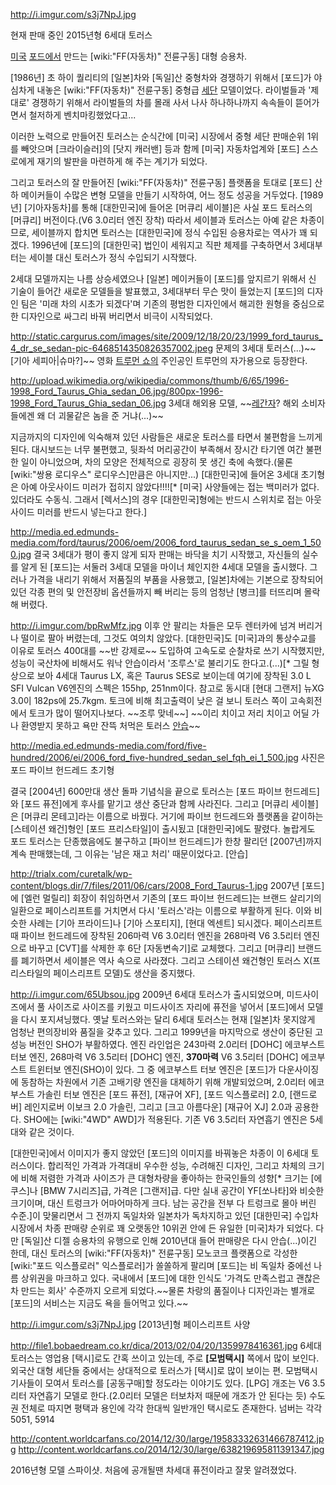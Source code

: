 http://i.imgur.com/s3j7NpJ.jpg

현재 판매 중인 2015년형 6세대 토러스

[[미국]] [[포드]]에서 만드는 [wiki:"FF(자동차)" 전륜구동] 대형 승용차. 

[1986년] 초 하이 퀄리티의 [일본]차와 [독일]산 중형차와 경쟁하기 위해서 [포드]가 야심차게 내놓은 [wiki:"FF(자동차)" 전륜구동] 중형급 [[세단]] 모델이었다. 라이벌들과 '제대로' 경쟁하기 위해서 라이벌들의 차를 몰래 사서 나사 하나하나까지 속속들이 뜯어가면서 철저하게 벤치마킹했었다고...

이러한 노력으로 만들어진 토러스는 순식간에 [미국] 시장에서 중형 세단 판매순위 1위를 빼앗으며 [크라이슬러]의 [닷지 캐러밴] 등과 함께 [미국] 자동차업계와 [포드] 스스로에게 재기의 발판을 마련하게 해 주는 계기가 되었다.

그리고 토러스의 잘 만들어진 [wiki:"FF(자동차)" 전륜구동] 플랫폼을 토대로 [포드] 산하 메이커들이 수많은 변형 모델을 만들기 시작하여, 어느 정도 성공을 거두었다. [1989년] [기아자동차]를 통해 [대한민국]에 들어온 [머큐리 세이블]은 사실 포드 토러스의 [머큐리] 버전이다.(V6 3.0리터 엔진 장착) 따라서 세이블과 토러스는 아예 같은 차종이므로, 세이블까지 합치면 토러스는 [대한민국]에 정식 수입된 승용차로는 역사가 꽤 되겠다. 1996년에 [포드]의 [대한민국] 법인이 세워지고 직판 체제를 구축하면서 3세대부터는 세이블 대신 토러스가 정식 수입되기 시작했다.

2세대 모델까지는 나름 상승세였으나 [일본] 메이커들이 [포드]를 앞지르기 위해서 신 기술이 들어간 새로운 모델들을 발표했고, 3세대부터 무슨 맛이 들었는지 [포드]의 디자인 팀은 '미래 차의 시초가 되겠다'며 기존의 평범한 디자인에서 해괴한 원형을 중심으로 한 디자인으로 싸그리 바꿔 버리면서 비극이 시작되었다.

http://static.cargurus.com/images/site/2009/12/18/20/23/1999_ford_taurus_4_dr_se_sedan-pic-6468514350826357002.jpeg
문제의 3세대 토러스(...)~~[기아 세피아|슈마?]~~ 영화 [[트루먼 쇼]]의 주인공인 트루먼의 자가용으로 등장한다.

http://upload.wikimedia.org/wikipedia/commons/thumb/6/65/1996-1998_Ford_Taurus_Ghia_sedan_06.jpg/800px-1996-1998_Ford_Taurus_Ghia_sedan_06.jpg
3세대 해외용 모델, ~~[[레간자]]? 해외 소비자들에겐 왜 더 괴물같은 놈을 준 거냐(...)~~

지금까지의 디자인에 익숙해져 있던 사람들은 새로운 토러스를 타면서 불편함을 느끼게 된다. 대시보드는 너무 불편했고, 뒷좌석 머리공간이 부족해서 장시간 타기엔 여간 불편한 일이 아니었으며, 차의 모양은 전체적으로 굉장히 못 생긴 축에 속했다.(물론 [wiki:"쌍용 로디우스" 로디우스]만큼은 아니지만...) [대한민국]에 들어온 3세대 초기형은 아예 아웃사이드 미러가 접히지 않았다!!!![* [미국] 사양들에는 접는 백미러가 없다. 있더라도 수동식. 그래서 [렉서스]의 경우 [대한민국]형에는 반드시 스위치로 접는 아웃사이드 미러를 반드시 넣는다고 한다.]

http://media.ed.edmunds-media.com/ford/taurus/2006/oem/2006_ford_taurus_sedan_se_s_oem_1_500.jpg
결국 3세대가 평이 좋지 않게 되자 판매는 바닥을 치기 시작했고, 자신들의 실수를 알게 된 [포드]는 서둘러 3세대 모델을 마이너 체인지한 4세대 모델을 출시했다. 그러나 가격을 내리기 위해서 저품질의 부품을 사용했고, [일본]차에는 기본으로 장착되어 있던 각종 편의 및 안전장비 옵션들까지 빼 버리는 등의 엄청난 [병크]를 터뜨리며 몰락해 버렸다.

http://i.imgur.com/bpRwMfz.jpg
이후 안 팔리는 차들은 모두 렌터카에 넘겨 버리거나 떨이로 팔아 버렸는데, 그것도 여의치 않았다. [대한민국]도 [미국]과의 통상수교를 이유로 토러스 400대를 ~~반 강제로~~ 도입하여 고속도로 순찰차로 쓰기 시작했지만, 성능이 국산차에 비해서도 워낙 안습이라서 '조루스'로 불리기도 한다고.(...)[* 그릴 형상으로 보아 4세대 Taurus LX, 혹은 Taurus SES로 보이는데 여기에 장착된 3.0 L SFI Vulcan V6엔진의 스펙은 155hp, 251nm이다. 참고로 동시대 [현대 그랜저] 뉴XG 3.0이 182ps에 25.7kgm. 토크에 비해 최고출력이 낮은 걸 보니 토러스 쪽이 고속회전에서 토크가 많이 떨어지나보다. ~~조루 맞네~~] ~~이리 치이고 저리 치이고 어딜 가나 환영받지 못하고 욕만 잔뜩 처먹은 토러스 [[안습]]~~

http://media.ed.edmunds-media.com/ford/five-hundred/2006/ei/2006_ford_five-hundred_sedan_sel_fqh_ei_1_500.jpg
사진은 포드 파이브 헌드레드 초기형

결국 [2004년] 600만대 생산 돌파 기념식을 끝으로 토러스는 [포드 파이브 헌드레드]와 [포드 퓨전]에게 후사를 맡기고 생산 중단과 함께 사라진다. 그리고 [머큐리 세이블]은 [머큐리 몬테고]라는 이름으로 바꿨다. 거기에 파이브 헌드레드와 플랫폼을 같이하는 [스테이션 왜건]형인 [포드 프리스타일]이 출시됬고 [대한민국]에도 팔렸다. 놀랍게도 포드 토러스는 단종했음에도 불구하고 [파이브 헌드레드]가 한창 팔리던 [2007년]까지 계속 판매했는데, 그 이유는 '남은 재고 처리' 때문이었다고. [안습]

http://trialx.com/curetalk/wp-content/blogs.dir/7/files/2011/06/cars/2008_Ford_Taurus-1.jpg
2007년 [포드]에 [엘런 멀릴리] 회장이 취임하면서 기존의 [포드 파이브 헌드레드]는 브랜드 살리기의 일환으로 페이스리프트를 거치면서 다시 '토러스'라는 이름으로 부활하게 된다. 이와 비슷한 사례는 [기아 프라이드]나 [기아 스포티지], [현대 엑센트] 되시겠다. 페이스리프트 때 파이브 헌드레드에 장착된 206마력 V6 3.0리터 엔진을 268마력 V6 3.5리터 엔진으로 바꾸고 [CVT]를 삭제한 후 6단 [자동변속기]로 교체했다. 그리고 [머큐리] 브랜드를 폐기하면서 세이블은 역사 속으로 사라졌다. 그리고 스테이션 왜건형인 토러스 X(프리스타일의 페이스리프트 모델)도 생산을 중지했다.

http://i.imgur.com/65Ubsou.jpg
2009년 6세대 토러스가 출시되었으며, 미드사이즈에서 풀 사이즈로 사이즈를 키웠고 미드사이즈 자리에 퓨전을 넣어서 [포드]에서 모델을 다시 포지셔닝했다. 옛날 토러스와는 달리 6세대 토러스는 현재 [일본]차 못지않게 엄청난 편의장비와 품질을 갖추고 있다. 그리고 1999년을 마지막으로 생산이 중단된 고성능 버전인 SHO가 부활하였다. 엔진 라인업은 243마력 2.0리터 [DOHC] 에코부스트 터보 엔진, 268마력 V6 3.5리터 [DOHC] 엔진, '''370마력''' V6 3.5리터 [DOHC] 에코부스트 트윈터보 엔진(SHO)이 있다. 그 중 에코부스트 터보 엔진은 [포드]가 다운사이징에 동참하는 차원에서 기존 고배기량 엔진을 대체하기 위해 개발되었으며, 2.0리터 에코부스트 가솔린 터보 엔진은 [포드 퓨전], [재규어 XF], [포드 익스플로러] 2.0, [랜드로버] 레인지로버 이보크 2.0 가솔린, 그리고 [크고 아름다운] [재규어 XJ] 2.0과 공용한다. SHO에는 [wiki:"4WD" AWD]가 적용된다. 기존 V6 3.5리터 자연흡기 엔진은 5세대와 같은 것이다.

[대한민국]에서 이미지가 좋지 않았던 [포드]의 이미지를 바꿔놓은 차종이 이 6세대 토러스이다. 합리적인 가격과 가격대비 우수한 성능, 수려해진 디자인, 그리고 차체의 크기에 비해 저렴한 가격과 사이즈가 큰 대형차량을 좋아하는 한국인들의 성향[* 크기는 [에쿠스]나 [BMW 7시리즈]급, 가격은 [그랜저]급. 다만 실내 공간이 YF[쏘나타]와 비슷한 크기이며, 대신 트렁크가 어마어마하게 크다. 남는 공간을 전부 다 트렁크로 몰아 버린 수준.]이 맞물리면서 그 전까지 독일차와 일본차가 독차지하고 있던 [대한민국] 수입차 시장에서 차종 판매량 순위로 꽤 오랫동안 10위귄 안에 든 유일한 [미국]차가 되었다. 다만 [독일]산 디젤 승용차의 유행으로 인해 2010년대 들어 판매량은 다시 안습(...)이긴 한데, 대신 토러스의 [wiki:"FF(자동차)" 전륜구동] 모노코크 플랫폼으로 각성한 [wiki:"포드 익스플로러" 익스플로러]가 쏠쏠하게 팔리며 [포드]는 비 독일차 중에선 나름 상위권을 마크하고 있다. 국내에서 [포드]에 대한 인식도 '가격도 만족스럽고 괜찮은 차 만드는 회사' 수준까지 오르게 되었다.~~물론 차랑의 품질이나 디자인과는 별개로 [포드]의 서비스는 지금도 욕을 들어먹고 있다.~~

http://i.imgur.com/s3j7NpJ.jpg
[2013년]형 페이스리프트 사양

http://file1.bobaedream.co.kr/dica/2013/02/04/20/1359978416361.jpg
6세대 토러스는 영업용 [택시]로도 간혹 쓰이고 있는데, 주로 '''[모범택시]''' 쪽에서 많이 보인다. 외국산 대형 세단들 중에서는 상대적으로 토러스가 [택시]로 많이 보이는 편. 모범택시 기사들이 모여서 토러스를 [공동구매]할 정도라는 이야기도 있다. [LPG] 개조는 V6 3.5리터 자연흡기 모델로 한다.(2.0리터 모델은 터보차저 때문에 개조가 안 된다는 듯) 수도권 전체로 따지면 평택과 용인에 각각 한대씩 일반개인 택시로도 존재한다. 넘버는 각각 5051, 5914

http://content.worldcarfans.co/2014/12/30/large/19583332631466787412.jpg
http://content.worldcarfans.co/2014/12/30/large/638219695811391347.jpg

2016년형 모델 스파이샷. 처음에 공개될땐 차세대 퓨전이라고 잘못 알려졌었다.
